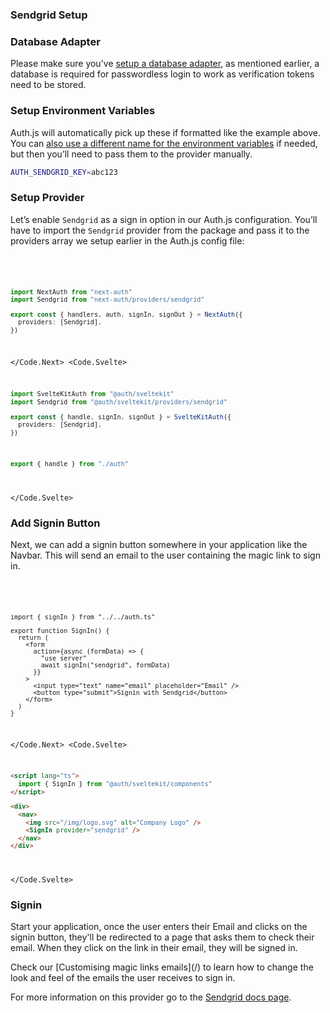 
### Sendgrid Setup

<Steps>

### Database Adapter

Please make sure you've [setup a database adapter](/getting-started/database), as mentioned earlier,
a database is required for passwordless login to work as verification tokens need to be stored.

### Setup Environment Variables

Auth.js will automatically pick up these if formatted like the example above.
You can [also use a different name for the environment variables](/concepts/environment-variables#oauth-variables) if needed, but then you’ll need to pass them to the provider manually.

```bash filename=".env"
AUTH_SENDGRID_KEY=abc123
```

### Setup Provider

Let’s enable `Sendgrid` as a sign in option in our Auth.js configuration. You’ll have to import the `Sendgrid` provider from the package and pass it to the providers array we setup earlier in the Auth.js config file:

<Code>
<Code.Next>

```ts filename="./auth.ts"
import NextAuth from "next-auth"
import Sendgrid from "next-auth/providers/sendgrid"

export const { handlers, auth, signIn, signOut } = NextAuth({
  providers: [Sendgrid],
})
```

</Code.Next>
<Code.Svelte>

```ts filename="./src/auth.ts"
import SvelteKitAuth from "@auth/sveltekit"
import Sendgrid from "@auth/sveltekit/providers/sendgrid"

export const { handle, signIn, signOut } = SvelteKitAuth({
  providers: [Sendgrid],
})
```

```ts filename="./src/hooks.server.ts"
export { handle } from "./auth"
```

</Code.Svelte>
</Code>

### Add Signin Button

Next, we can add a signin button somewhere in your application like the Navbar. This will send an email to the user containing the magic link to sign in.

<Code>
<Code.Next>

```tsx filename="./components/sign-in.tsx"
import { signIn } from "../../auth.ts"

export function SignIn() {
  return (
    <form
      action={async (formData) => {
        "use server"
        await signIn("sendgrid", formData)
      }}
    >
      <input type="text" name="email" placeholder="Email" />
      <button type="submit">Signin with Sendgrid</button>
    </form>
  )
}
```

</Code.Next>
<Code.Svelte>

```html filename="src/routes/+page.svelte"
<script lang="ts">
  import { SignIn } from "@auth/sveltekit/components"
</script>

<div>
  <nav>
    <img src="/img/logo.svg" alt="Company Logo" />
    <SignIn provider="sendgrid" />
  </nav>
</div>
```

</Code.Svelte>
</Code>

### Signin

Start your application, once the user enters their Email and clicks on the signin button, they'll be redirected to a page that asks them to check their email. When they click on the link in their email, they will be signed in.

</Steps>

<Callout type="info">
  Check our [Customising magic links emails](/) to learn how to change the look
  and feel of the emails the user receives to sign in.
</Callout>

For more information on this provider go to the [Sendgrid docs page](/getting-started/providers/sendgrid).
